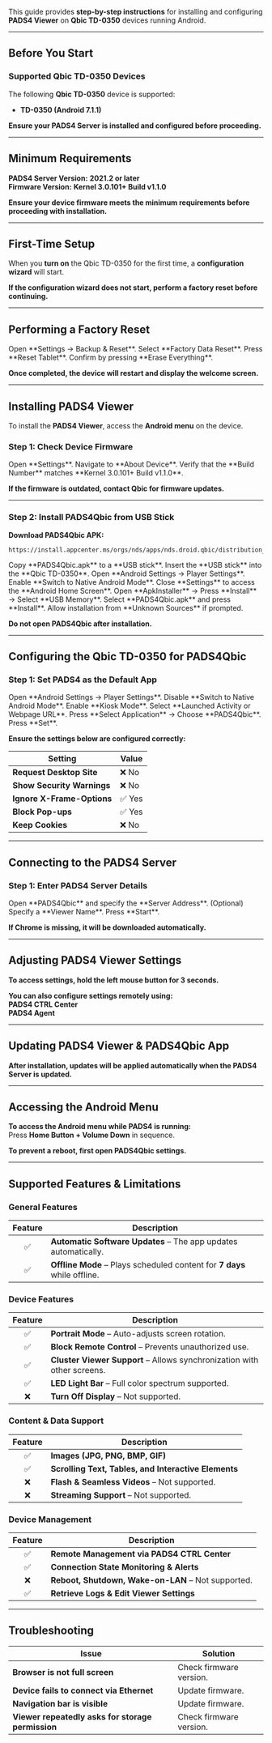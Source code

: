 This guide provides **step-by-step instructions** for installing and configuring **PADS4 Viewer** on **Qbic TD-0350** devices running Android.  

---

## **Before You Start**  

### **Supported Qbic TD-0350 Devices**  

The following **Qbic TD-0350** device is supported:  

- **TD-0350 (Android 7.1.1)**  

**Ensure your PADS4 Server is installed and configured before proceeding.**  

---

## **Minimum Requirements**  

**PADS4 Server Version:** **2021.2 or later**  
**Firmware Version:** **Kernel 3.0.101+ Build v1.1.0**  

**Ensure your device firmware meets the minimum requirements before proceeding with installation.**  

---

## **First-Time Setup**  

When you **turn on** the Qbic TD-0350 for the first time, a **configuration wizard** will start.  

**If the configuration wizard does not start, perform a factory reset before continuing.**  

---

## **Performing a Factory Reset**  

<Steps>  
  <Step title="Step One">  
    Open **Settings → Backup & Reset**.  
  </Step>  
  <Step title="Step Two">  
    Select **Factory Data Reset**.  
  </Step>  
  <Step title="Step Three">  
    Press **Reset Tablet**.  
  </Step>  
  <Step title="Step Four">  
    Confirm by pressing **Erase Everything**.  
  </Step>  
</Steps>  

**Once completed, the device will restart and display the welcome screen.**  

---

## **Installing PADS4 Viewer**  

To install the **PADS4 Viewer**, access the **Android menu** on the device.  

### **Step 1: Check Device Firmware**  

<Steps>  
  <Step title="Step One">  
    Open **Settings**.  
  </Step>  
  <Step title="Step Two">  
    Navigate to **About Device**.  
  </Step>  
  <Step title="Step Three">  
    Verify that the **Build Number** matches **Kernel 3.0.101+ Build v1.1.0**.  
  </Step>  
</Steps>  

**If the firmware is outdated, contact Qbic for firmware updates.**  

---

### **Step 2: Install PADS4Qbic from USB Stick**  

**Download PADS4Qbic APK:**  
```
https://install.appcenter.ms/orgs/nds/apps/nds.droid.qbic/distribution_groups/public
```  

<Steps>  
  <Step title="Step One">  
    Copy **PADS4Qbic.apk** to a **USB stick**.  
  </Step>  
  <Step title="Step Two">  
    Insert the **USB stick** into the **Qbic TD-0350**.  
  </Step>  
  <Step title="Step Three">  
    Open **Android Settings → Player Settings**.  
  </Step>  
  <Step title="Step Four">  
    Enable **Switch to Native Android Mode**.  
  </Step>  
  <Step title="Step Five">  
    Close **Settings** to access the **Android Home Screen**.  
  </Step>  
  <Step title="Step Six">  
    Open **ApkInstaller** → Press **Install** → Select **USB Memory**.  
  </Step>  
  <Step title="Step Seven">  
    Select **PADS4Qbic.apk** and press **Install**.  
  </Step>  
  <Step title="Step Eight">  
    Allow installation from **Unknown Sources** if prompted.  
  </Step>  
</Steps>  

**Do not open PADS4Qbic after installation.**  

---

## **Configuring the Qbic TD-0350 for PADS4Qbic**  

### **Step 1: Set PADS4 as the Default App**  

<Steps>  
  <Step title="Step One">  
    Open **Android Settings → Player Settings**.  
  </Step>  
  <Step title="Step Two">  
    Disable **Switch to Native Android Mode**.  
  </Step>  
  <Step title="Step Three">  
    Enable **Kiosk Mode**.  
  </Step>  
  <Step title="Step Four">  
    Select **Launched Activity or Webpage URL**.  
  </Step>  
  <Step title="Step Five">  
    Press **Select Application** → Choose **PADS4Qbic**.  
  </Step>  
  <Step title="Step Six">  
    Press **Set**.  
  </Step>  
</Steps>  

**Ensure the settings below are configured correctly:**  

| **Setting** | **Value** |  
|------------|---------|  
| **Request Desktop Site** | ❌ No |  
| **Show Security Warnings** | ❌ No |  
| **Ignore X-Frame-Options** | ✅ Yes |  
| **Block Pop-ups** | ✅ Yes |  
| **Keep Cookies** | ❌ No |  

---

## **Connecting to the PADS4 Server**  

### **Step 1: Enter PADS4 Server Details**  

<Steps>  
  <Step title="Step One">  
    Open **PADS4Qbic** and specify the **Server Address**.  
  </Step>  
  <Step title="Step Two">  
    (Optional) Specify a **Viewer Name**.  
  </Step>  
  <Step title="Step Three">  
    Press **Start**.  
  </Step>  
</Steps>  

**If Chrome is missing, it will be downloaded automatically.**  

---

## **Adjusting PADS4 Viewer Settings**  

**To access settings, hold the left mouse button for 3 seconds.**  

**You can also configure settings remotely using:**  
**PADS4 CTRL Center**  
**PADS4 Agent**  

---

## **Updating PADS4 Viewer & PADS4Qbic App**  

**After installation, updates will be applied automatically when the PADS4 Server is updated.**  

---

## **Accessing the Android Menu**  

**To access the Android menu while PADS4 is running:**  
Press **Home Button + Volume Down** in sequence.  

**To prevent a reboot, first open PADS4Qbic settings.**  

---

## **Supported Features & Limitations**  

### **General Features**  

| Feature | Description |  
|:------:|------------|  
| ✅ | **Automatic Software Updates** – The app updates automatically. |  
| ✅ | **Offline Mode** – Plays scheduled content for **7 days** while offline. |  

### **Device Features**  

| Feature | Description |  
|:------:|------------|  
| ✅ | **Portrait Mode** – Auto-adjusts screen rotation. |  
| ✅ | **Block Remote Control** – Prevents unauthorized use. |  
| ✅ | **Cluster Viewer Support** – Allows synchronization with other screens. |  
| ✅ | **LED Light Bar** – Full color spectrum supported. |  
| ❌ | **Turn Off Display** – Not supported. |  

### **Content & Data Support**  

| Feature | Description |  
|:------:|------------|  
| ✅ | **Images (JPG, PNG, BMP, GIF)** |  
| ✅ | **Scrolling Text, Tables, and Interactive Elements** |  
| ❌ | **Flash & Seamless Videos** – Not supported. |  
| ❌ | **Streaming Support** – Not supported. |  

### **Device Management**  

| Feature | Description |  
|:------:|------------|  
| ✅ | **Remote Management via PADS4 CTRL Center** |  
| ✅ | **Connection State Monitoring & Alerts** |  
| ❌ | **Reboot, Shutdown, Wake-on-LAN** – Not supported. |  
| ✅ | **Retrieve Logs & Edit Viewer Settings** |  

---

## **Troubleshooting**  

| **Issue** | **Solution** |  
|----------|------------|  
| **Browser is not full screen** | Check firmware version. |  
| **Device fails to connect via Ethernet** | Update firmware. |  
| **Navigation bar is visible** | Update firmware. |  
| **Viewer repeatedly asks for storage permission** | Check firmware version. |  
